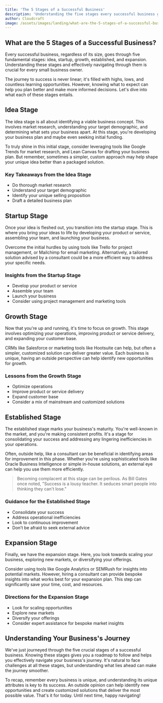 ```yaml
---
title: 'The 5 Stages of a Successful Business'
description: 'Understanding the five stages every successful business goes through, and how to navigate them.'
author: Cloudcraft
image: /assets/images/landing/what-are-the-5-stages-of-a-successful-business.jpg
---
```


## What are the 5 Stages of a Successful Business?

Every successful business, regardless of its size, goes through five fundamental stages: idea, startup, growth, established, and expansion. Understanding these stages and effectively navigating through them is crucial for every small business owner.

The journey to success is never linear; it's filled with highs, lows, and countless learning opportunities. However, knowing what to expect can help you plan better and make more informed decisions. Let's dive into what each of these stages entails.

<ServicesBlurb />

## Idea Stage

The idea stage is all about identifying a viable business concept. This involves market research, understanding your target demographic, and determining what sets your business apart. At this stage, you're developing your business plan and maybe even seeking initial funding.

To truly shine in this initial stage, consider leveraging tools like Google Trends for market research, and Lean Canvas for drafting your business plan. But remember, sometimes a simpler, custom approach may help shape your unique idea better than a packaged solution.

### Key Takeaways from the Idea Stage

 * Do thorough market research
 * Understand your target demographic
 * Identify your unique selling proposition
 * Draft a detailed business plan

## Startup Stage

Once your idea is fleshed out, you transition into the startup stage. This is where you bring your ideas to life by developing your product or service, assembling your team, and launching your business.

Overcome the initial hurdles by using tools like Trello for project management, or Mailchimp for email marketing. Alternatively, a tailored solution advised by a consultant could be a more efficient way to address your specific needs.

### Insights from the Startup Stage

 * Develop your product or service
 * Assemble your team
 * Launch your business
 * Consider using project management and marketing tools

## Growth Stage

Now that you're up and running, it's time to focus on growth. This stage involves optimizing your operations, improving product or service delivery, and expanding your customer base.

CRMs like Salesforce or marketing tools like Hootsuite can help, but often a simpler, customized solution can deliver greater value. Each business is unique, having an outside perspective can help identify new opportunities for growth.

### Lessons from the Growth Stage

 * Optimize operations
 * Improve product or service delivery
 * Expand customer base
 * Consider a mix of mainstream and customized solutions

<GetStartedBlurb />

## Established Stage

The established stage marks your business's maturity. You're well-known in the market, and you're making consistent profits. It's a stage for consolidating your success and addressing any lingering inefficiencies in your operations.

Often, outside help, like a consultant can be beneficial in identifying areas for improvement in this phase. Whether you're using sophisticated tools like Oracle Business Intelligence or simple in-house solutions, an external eye can help you use them more efficiently.

<blockquote>Becoming complacent at this stage can be perilous. As Bill Gates once noted, "Success is a lousy teacher. It seduces smart people into thinking they can't lose."</blockquote>

### Guidance for the Established Stage

 * Consolidate your success
 * Address operational inefficiencies
 * Look to continuous improvement
 * Don’t be afraid to seek external advice

## Expansion Stage

Finally, we have the expansion stage. Here, you look towards scaling your business, exploring new markets, or diversifying your offerings.

Consider using tools like Google Analytics or SEMRush for insights into potential markets. However, hiring a consultant can provide bespoke insights into what works best for your expansion plan. This step can significantly save your time, cost, and resources.

### Directions for the Expansion Stage

 * Look for scaling opportunities
 * Explore new markets
 * Diversify your offerings
 * Consider expert assistance for bespoke market insights

## Understanding Your Business's Journey 

We've just journeyed through the five crucial stages of a successful business. Knowing these stages gives you a roadmap to follow and helps you effectively navigate your business's journey. It's natural to face challenges at all these stages, but understanding what lies ahead can make the journey smoother.

To recap, remember every business is unique, and understanding its unique attributes is key to its success. An outside opinion can help identify new opportunities and create customized solutions that deliver the most possible value. That's it for today. Until next time, happy navigating!